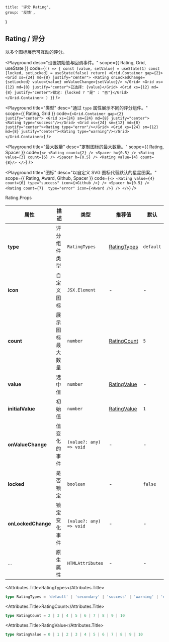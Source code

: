 
	title: '评分 Rating',
	group: '反馈',
}

## Rating / 评分

以多个图标展示可互动的评分。

<Playground
	desc="设置初始值与回调事件。"
	scope={{ Rating, Grid, useState }}
	code={`
() => {
  const [value, setValue] = useState(1)
  const [locked, setLocked] = useState(false)
  return(
    <Grid.Container gap={2}>
      <Grid xs={24} md={8} justify="center">
        <Rating onLockedChange={setLocked} value={value} onValueChange={setValue}/>
      </Grid>
      <Grid xs={12} md={8} justify="center">已选择: {value}</Grid>
      <Grid xs={12} md={8} justify="center">锁定: {locked ? "是" : "否"}</Grid>
    </Grid.Container>
  )
}
`}
/>

<Playground
	title="类型"
	desc="通过 `type` 属性展示不同的评分组件。"
	scope={{ Rating, Grid }}
	code={`
<Grid.Container gap={2} justify="center">
  <Grid xs={24} sm={24} md={8} justify="center"><Rating type="success"/></Grid>
  <Grid xs={24} sm={12} md={8} justify="center"><Rating type="error"/></Grid>
  <Grid xs={24} sm={12} md={8} justify="center"><Rating type="warning"/></Grid>
</Grid.Container>
`}
/>

<Playground
	title="最大数量"
	desc="定制图标的最大数量。"
	scope={{ Rating, Spacer }}
	code={`
<>
  <Rating count={2} />
  <Spacer h={0.5} />
  <Rating value={3} count={6} />
  <Spacer h={0.5} />
  <Rating value={4} count={8}/>
</>
`}
/>

<Playground
	title="图标"
	desc="以自定义 SVG 图标代替默认的星星图案。"
	scope={{ Rating, Award, Github, Spacer }}
	code={`
<>
  <Rating
     value={4}
     count={6}
     type="success"
     icon={<Github />} />
  <Spacer h={0.5} />
  <Rating count={7}  type="error" icon={<Award />} />
</>
`}
/>

<Attributes edit="/pages/zh-cn/components/rating.mdx">
<Attributes.Title>Rating.Props</Attributes.Title>

| 属性               | 描述             | 类型                    | 推荐值                      | 默认      |
| ------------------ | ---------------- | ----------------------- | --------------------------- | --------- |
| **type**           | 评分组件类型     | `RatingTypes`           | [RatingTypes](#ratingtypes) | `default` |
| **icon**           | 自定义图标       | `JSX.Element`           | -                           | -         |
| **count**          | 展示图标最大数量 | `number`                | [RatingCount](#ratingcount) | `5`       |
| **value**          | 选中值           | `number`                | [RatingValue](#ratingvalue) | -         |
| **initialValue**   | 初始值           | `number`                | [RatingValue](#ratingvalue) | `1`       |
| **onValueChange**  | 值变化的事件     | `(value?: any) => void` | -                           | -         |
| **locked**         | 是否锁定         | `boolean`               | -                           | `false`   |
| **onLockedChange** | 锁定变化事件     | `(value?: any) => void` | -                           | -         |
| ...                | 原生属性         | `HTMLAttributes`        | -                           | -         |

<Attributes.Title>RatingTypes</Attributes.Title>

```ts
type RatingTypes = 'default' | 'secondary' | 'success' | 'warning' | 'error'
```

<Attributes.Title>RatingCount</Attributes.Title>

```ts
type RatingCount = 2 | 3 | 4 | 5 | 6 | 7 | 8 | 9 | 10
```

<Attributes.Title>RatingValue</Attributes.Title>

```ts
type RatingValue = 0 | 1 | 2 | 3 | 4 | 5 | 6 | 7 | 8 | 9 | 10
```

</Attributes>

